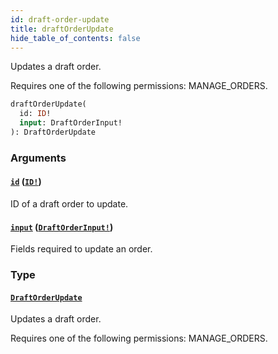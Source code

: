 ```yaml
---
id: draft-order-update
title: draftOrderUpdate
hide_table_of_contents: false
---
```


Updates a draft order.

Requires one of the following permissions: MANAGE_ORDERS.

```graphql
draftOrderUpdate(
  id: ID!
  input: DraftOrderInput!
): DraftOrderUpdate
```

### Arguments

#### [`id`](#) ([`ID!`](../../../developer/api-reference/scalars/id))

ID of a draft order to update.

#### [`input`](#) ([`DraftOrderInput!`](../../../developer/api-reference/inputs/draft-order-input))

Fields required to update an order.

### Type

#### [`DraftOrderUpdate`](../../../developer/api-reference/objects/draft-order-update)

Updates a draft order.

Requires one of the following permissions: MANAGE_ORDERS.

